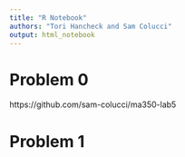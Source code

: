 ```yaml
---
title: "R Notebook"
authors: "Tori Hancheck and Sam Colucci"
output: html_notebook
---
```


# Problem 0
https://github.com/sam-colucci/ma350-lab5

# Problem 1